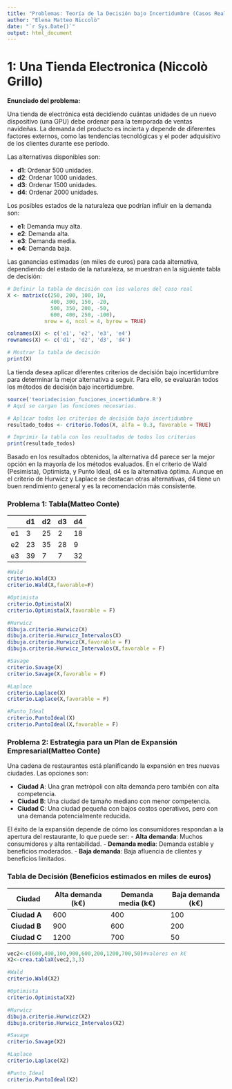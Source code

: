 ```yaml
---
title: "Problemas: Teoría de la Decisión bajo Incertidumbre (Casos Reales)"
author: "Elena Matteo Niccolò"
date: "`r Sys.Date()`"
output: html_document
---
```


# 1: Una Tienda Electronica (Niccolò Grillo)

**Enunciado del problema:**

Una tienda de electrónica está decidiendo cuántas unidades de un nuevo dispositivo (una GPU) debe ordenar para la temporada de ventas navideñas. La demanda del producto es incierta y depende de diferentes factores externos, como las tendencias tecnológicas y el poder adquisitivo de los clientes durante ese período.

Las alternativas disponibles son:

-   **d1**: Ordenar 500 unidades.
-   **d2**: Ordenar 1000 unidades.
-   **d3**: Ordenar 1500 unidades.
-   **d4**: Ordenar 2000 unidades.

Los posibles estados de la naturaleza que podrían influir en la demanda son:

-   **e1**: Demanda muy alta.
-   **e2**: Demanda alta.
-   **e3**: Demanda media.
-   **e4**: Demanda baja.

Las ganancias estimadas (en miles de euros) para cada alternativa, dependiendo del estado de la naturaleza, se muestran en la siguiente tabla de decisión:

```r
# Definir la tabla de decisión con los valores del caso real
X <- matrix(c(250, 200, 100, 10, 
              400, 300, 150, -20, 
              500, 350, 200, -50, 
              600, 400, 250, -100),
            nrow = 4, ncol = 4, byrow = TRUE)

colnames(X) <- c('e1', 'e2', 'e3', 'e4')
rownames(X) <- c('d1', 'd2', 'd3', 'd4')

# Mostrar la tabla de decisión
print(X)
```

La tienda desea aplicar diferentes criterios de decisión bajo incertidumbre para determinar la mejor alternativa a seguir. Para ello, se evaluarán todos los métodos de decisión bajo incertidumbre.

```r
source('teoriadecision_funciones_incertidumbre.R') 
# Aquí se cargan las funciones necesarias.

# Aplicar todos los criterios de decisión bajo incertidumbre
resultado_todos <- criterio.Todos(X, alfa = 0.3, favorable = TRUE)

# Imprimir la tabla con los resultados de todos los criterios
print(resultado_todos)
```

Basado en los resultados obtenidos, la alternativa d4 parece ser la mejor opción en la mayoría de los métodos evaluados. En el criterio de Wald (Pesimista), Optimista, y Punto Ideal, d4 es la alternativa óptima. Aunque en el criterio de Hurwicz y Laplace se destacan otras alternativas, d4 tiene un buen rendimiento general y es la recomendación más consistente.

### **Problema 1: Tabla**(Matteo Conte)

 |   | d1 | d2 | d3 | d4 |
   |---|----|----|----|----|
   | e1|  3 | 25 |  2 | 18 |
   | e2| 23 | 35 | 28 |  9 |
   | e3| 39 |  7 |  7 | 32 |
  
```r
#Wald
criterio.Wald(X)
criterio.Wald(X,favorable=F)

#Optimista
criterio.Optimista(X)
criterio.Optimista(X,favorable = F)

#Hurwicz
dibuja.criterio.Hurwicz(X)
dibuja.criterio.Hurwicz_Intervalos(X)
dibuja.criterio.Hurwicz(X,favorable = F)
dibuja.criterio.Hurwicz_Intervalos(X,favorable = F)

#Savage
criterio.Savage(X)
criterio.Savage(X,favorable = F)

#Laplace
criterio.Laplace(X)
criterio.Laplace(X,favorable = F)

#Punto_Ideal
criterio.PuntoIdeal(X)
criterio.PuntoIdeal(X,favorable = F)
```

### **Problema 2: Estrategia para un Plan de Expansión Empresarial**(Matteo Conte)

 Una cadena de restaurantes está planificando la expansión en tres nuevas ciudades.
 Las opciones son:
   
   -   **Ciudad A**: Una gran metrópoli con alta demanda pero también con alta competencia.
 -   **Ciudad B**: Una ciudad de tamaño mediano con menor competencia.
 -   **Ciudad C**: Una ciudad pequeña con bajos costos operativos, pero con una demanda potencialmente reducida.
 
 El éxito de la expansión depende de cómo los consumidores respondan a la apertura del restaurante, lo que puede ser: - **Alta demanda**: Muchos consumidores y alta rentabilidad.
 - **Demanda media**: Demanda estable y beneficios moderados.
 - **Baja demanda**: Baja afluencia de clientes y beneficios limitados.
 
### **Tabla de Decisión (Beneficios estimados en miles de euros)**
 
 | Ciudad       | Alta demanda (k€) | Demanda media (k€) | Baja demanda (k€) |
   |--------------|-------------------|--------------------|-------------------|
   | **Ciudad A** | 600               | 400                | 100               |
   | **Ciudad B** | 900               | 600                | 200               |
   | **Ciudad C** | 1200              | 700                | 50                |

```r
vec2<-c(600,400,100,900,600,200,1200,700,50)#valores en k€
X2<-crea.tablaX(vec2,3,3)

#Wald
criterio.Wald(X2)

#Optimista
criterio.Optimista(X2)

#Hurwicz
dibuja.criterio.Hurwicz(X2)
dibuja.criterio.Hurwicz_Intervalos(X2)

#Savage
criterio.Savage(X2)

#Laplace
criterio.Laplace(X2)

#Punto_Ideal
criterio.PuntoIdeal(X2)
```